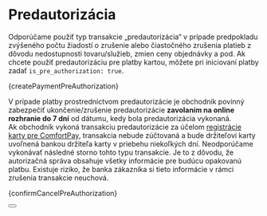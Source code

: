 
# Predautorizácia

Odporúčame použiť typ transakcie „predautorizácia“ v prípade predpokladu zvýšeného počtu žiadostí o zrušenie alebo čiastočného zrušenia platieb z dôvodu nedostupnosti tovaru/služieb, zmien ceny objednávky a pod.
Ak chcete použiť predautorizáciu pre platby kartou, môžete pri iniciovaní platby zadať `is_pre_authorization: true`.


<CodeBlock language="jsx">{createPaymentPreAuthorization}</CodeBlock>

V prípade platby prostredníctvom predautorizácie je obchodník povinný zabezpečiť ukončenie/zrušenie predautorizácie **zavolaním na online rozhranie do 7 dní** od dátumu, kedy bola predautorizácia vykonaná.\
Ak obchodník vykoná transakciu predautorizácie za účelom [registrácie karty pre ComfortPay](/docs/libraries/node/v1.0.0/save_card), transakcia nebude zúčtovaná a bude držiteľovi karty uvoľnená bankou držiteľa karty v priebehu niekoľkých dní.
Neodporúčame vykonávať následné storno tohto typu transakcie. Je to z dôvodu, že autorizačná správa obsahuje všetky informácie pre budúcu opakovanú platbu.
Existuje riziko, že banka zákazníka si tieto informácie v rámci zrušenia transakcie neuchová.



<CodeBlock language="jsx">{confirmCancelPreAuthorization}</CodeBlock>




<Button label="Prejsť na kompletnú API príručku" link="/docs/api/cancel-payment-intent"/>